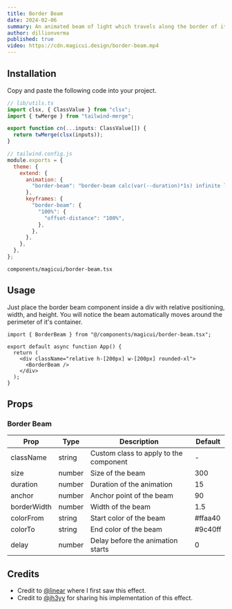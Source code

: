 ```yaml
---
title: Border Beam
date: 2024-02-06
summary: An animated beam of light which travels along the border of its container.
author: dillionverma
published: true
video: https://cdn.magicui.design/border-beam.mp4
---
```


<ComponentPreview name="border-beam-demo" />

<Steps>

<Step>

## Installation

Copy and paste the following code into your project.

```typescript
// lib/utils.ts
import clsx, { ClassValue } from "clsx";
import { twMerge } from "tailwind-merge";

export function cn(...inputs: ClassValue[]) {
  return twMerge(clsx(inputs));
}
```

```js
// tailwind.config.js
module.exports = {
  theme: {
    extend: {
      animation: {
        "border-beam": "border-beam calc(var(--duration)*1s) infinite linear",
      },
      keyframes: {
        "border-beam": {
          "100%": {
            "offset-distance": "100%",
          },
        },
      },
    },
  },
};
```

```text
components/magicui/border-beam.tsx
```

<ComponentSource name="border-beam" />

</Step>

</Steps>

## Usage

Just place the border beam component inside a div with relative positioning, width, and height. You will notice the beam automatically moves around the perimeter of it's container.

```tsx
import { BorderBeam } from "@/components/magicui/border-beam.tsx";

export default async function App() {
  return (
    <div className="relative h-[200px] w-[200px] rounded-xl">
      <BorderBeam />
    </div>
  );
}
```

## Props

### Border Beam

| Prop        | Type   | Description                            | Default |
| ----------- | ------ | -------------------------------------- | ------- |
| className   | string | Custom class to apply to the component | -       |
| size        | number | Size of the beam                       | 300     |
| duration    | number | Duration of the animation              | 15      |
| anchor      | number | Anchor point of the beam               | 90      |
| borderWidth | number | Width of the beam                      | 1.5     |
| colorFrom   | string | Start color of the beam                | #ffaa40 |
| colorTo     | string | End color of the beam                  | #9c40ff |
| delay       | number | Delay before the animation starts      | 0       |

## Credits

- Credit to [@linear](https://linear.app/) where I first saw this effect.
- Credit to [@jh3yy](https://twitter.com/jh3yy) for sharing his implementation of this effect.
